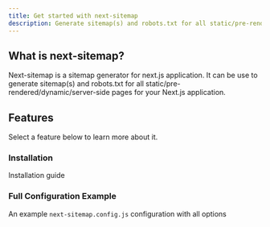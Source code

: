 ```yaml
---
title: Get started with next-sitemap
description: Generate sitemap(s) and robots.txt for all static/pre-rendered/dynamic/server-side pages for your Next.js application.
---
```


## What is next-sitemap?

Next-sitemap is a sitemap generator for next.js application. It can be use to generate sitemap(s) and robots.txt for all static/pre-rendered/dynamic/server-side pages for your Next.js application.

## Features

Select a feature below to learn more about it.

<div className="flex flex-col lg:grid 2xl:grid-cols-2 gap-4 mt-6">

<Card href="/docs/documentation/installation">

### Installation

Installation guide

</Card>

<Card href="/docs/documentation/full-example">

### Full Configuration Example

An example `next-sitemap.config.js` configuration with all options

</Card>

</div>
